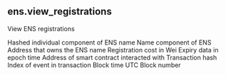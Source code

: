 ## ens.view_registrations 
View ENS registrations


<ParamField path="label">
Hashed individual component of ENS name
</ParamField>
<ParamField path="name">
Name component of ENS
</ParamField>
<ParamField path="owner">
Address that owns the ENS name
</ParamField>
<ParamField path="cost">
Registration cost in Wei
</ParamField>
<ParamField path="expires">
Expiry data in epoch time
</ParamField>
<ParamField path="contract_address">
Address of smart contract interacted with
</ParamField>
<ParamField path="evt_tx_hash">
Transaction hash
</ParamField>
<ParamField path="evt_index">
Index of event in transaction
</ParamField>
<ParamField path="evt_block_time">
Block time UTC
</ParamField>
<ParamField path="evt_block_number">
Block number
</ParamField>
